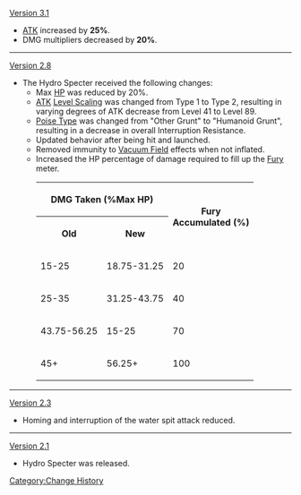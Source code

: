 [[Version 3.1]]
* [[ATK]] increased by '''25%'''.
* DMG multipliers decreased by '''20%'''.
----
[[Version 2.8]]
* The Hydro Specter received the following changes:
** Max [[HP]] was reduced by 20%.
** [[ATK]] [[Level Scaling/Enemy|Level Scaling]] was changed from Type 1 to Type 2, resulting in varying degrees of ATK decrease from Level 41 to Level 89.
** [[Interruption Resistance/Poise#Poise Type|Poise Type]] was changed from "Other Grunt" to "Humanoid Grunt", resulting in a decrease in overall Interruption Resistance.
** Updated behavior after being hit and launched.
** Removed immunity to [[Vacuum Field]] effects when not inflated.
** Increased the HP percentage of damage required to fill up the [[Fury]] meter.<table class="fandom-table"><tr><th colspan="2">DMG Taken (%Max HP)</th><th rowspan="2">Fury<br />Accumulated (%)</th><tr><th>Old</th><th>New</th></tr><tr><td>15-25</td><td>18.75-31.25</td><td>20</td></tr><tr><td>25-35</td><td>31.25-43.75</td><td>40</td></tr><tr><td>43.75-56.25</td><td>15-25</td><td>70</td></tr><tr><td>45+</td><td>56.25+</td><td>100</td></tr></table>
----
[[Version 2.3]]
* Homing and interruption of the water spit attack reduced.
----
[[Version 2.1]]
* Hydro Specter was released.
<noinclude>[[Category:Change History]]</noinclude>